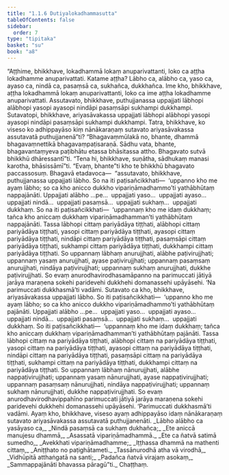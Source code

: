 ```yaml
---
title: "1.1.6 Dutiyalokadhammasutta"
tableOfContents: false
sidebar:
  order: 7
type: "tipitaka"
basket: "su"
book: "a8"
---
```



<DynamicBreadcrumb />

<Division number="6" book="a8" bookNo="17" page="7">

<Paragraph number="39" book="a8">
“Aṭṭhime, bhikkhave, lokadhammā lokaṃ anuparivattanti, loko ca aṭṭha lokadhamme anuparivattati. Katame aṭṭha? Lābho ca, alābho ca, yaso ca, ayaso ca, nindā ca, pasaṃsā ca, sukhañca, dukkhañca. Ime kho, bhikkhave, aṭṭha lokadhammā lokaṃ anuparivattanti, loko ca ime aṭṭha lokadhamme anuparivattati.
</Paragraph>

<Paragraph number="40" book="a8">
Assutavato, bhikkhave, puthujjanassa uppajjati lābhopi alābhopi yasopi ayasopi nindāpi pasaṃsāpi sukhampi dukkhampi. Sutavatopi, bhikkhave, ariyasāvakassa uppajjati lābhopi alābhopi yasopi ayasopi nindāpi pasaṃsāpi sukhampi dukkhampi. Tatra, bhikkhave, ko viseso ko adhippayāso kiṃ nānākaraṇaṃ sutavato ariyasāvakassa assutavatā puthujjanenā”ti? “Bhagavaṃmūlakā no, bhante, dhammā bhagavaṃnettikā bhagavaṃpaṭisaraṇā. Sādhu vata, bhante, bhagavantaṃyeva paṭibhātu etassa bhāsitassa attho. Bhagavato sutvā bhikkhū dhāressantī”ti.
</Paragraph>

<Paragraph number="41" book="a8">
“Tena hi, bhikkhave, suṇātha, sādhukaṃ manasi karotha, bhāsissāmī”ti. “Evaṃ, bhante”ti kho te bhikkhū bhagavato paccassosuṃ. Bhagavā etadavoca—  “assutavato, bhikkhave, puthujjanassa uppajjati lābho. So na iti paṭisañcikkhati—  ‘uppanno kho me ayaṃ lābho; so ca kho anicco dukkho vipariṇāmadhammo’ti yathābhūtaṃ nappajānāti. Uppajjati alābho …pe…  uppajjati yaso…  uppajjati ayaso…  uppajjati nindā…  uppajjati pasaṃsā…  uppajjati sukhaṃ…  uppajjati dukkhaṃ. So na iti paṭisañcikkhati—  ‘uppannaṃ kho me idaṃ dukkhaṃ; tañca kho aniccaṃ dukkhaṃ vipariṇāmadhamman’ti yathābhūtaṃ nappajānāti.
</Paragraph>

<Paragraph number="42" book="a8">
Tassa lābhopi cittaṃ pariyādāya tiṭṭhati, alābhopi cittaṃ pariyādāya tiṭṭhati, yasopi cittaṃ pariyādāya tiṭṭhati, ayasopi cittaṃ pariyādāya tiṭṭhati, nindāpi cittaṃ pariyādāya tiṭṭhati, pasaṃsāpi cittaṃ pariyādāya tiṭṭhati, sukhampi cittaṃ pariyādāya tiṭṭhati, dukkhampi cittaṃ pariyādāya tiṭṭhati. So uppannaṃ lābhaṃ anurujjhati, alābhe paṭivirujjhati; uppannaṃ yasaṃ anurujjhati, ayase paṭivirujjhati; uppannaṃ pasaṃsaṃ anurujjhati, nindāya paṭivirujjhati; uppannaṃ sukhaṃ anurujjhati, dukkhe paṭivirujjhati. So evaṃ anurodhavirodhasamāpanno na parimuccati jātiyā jarāya maraṇena sokehi paridevehi dukkhehi domanassehi upāyāsehi. ‘Na parimuccati dukkhasmā’ti vadāmi.
</Paragraph>

<Paragraph number="43" book="a8">
Sutavato ca kho, bhikkhave, ariyasāvakassa uppajjati lābho. So iti paṭisañcikkhati—  ‘uppanno kho me ayaṃ lābho; so ca kho anicco dukkho vipariṇāmadhammo’ti yathābhūtaṃ pajānāti. Uppajjati alābho …pe…  uppajjati yaso…  uppajjati ayaso…  uppajjati nindā…  uppajjati pasaṃsā…  uppajjati sukhaṃ…  uppajjati dukkhaṃ. So iti paṭisañcikkhati—  ‘uppannaṃ kho me idaṃ dukkhaṃ; tañca kho aniccaṃ dukkhaṃ vipariṇāmadhamman’ti yathābhūtaṃ pajānāti.
</Paragraph>

<Paragraph number="44" book="a8">
Tassa lābhopi cittaṃ na pariyādāya tiṭṭhati, alābhopi cittaṃ na pariyādāya tiṭṭhati, yasopi cittaṃ na pariyādāya tiṭṭhati, ayasopi cittaṃ na pariyādāya tiṭṭhati, nindāpi cittaṃ na pariyādāya tiṭṭhati, pasaṃsāpi cittaṃ na pariyādāya tiṭṭhati, sukhampi cittaṃ na pariyādāya tiṭṭhati, dukkhampi cittaṃ na pariyādāya tiṭṭhati. So uppannaṃ lābhaṃ nānurujjhati, alābhe nappaṭivirujjhati; uppannaṃ yasaṃ nānurujjhati, ayase nappaṭivirujjhati; uppannaṃ pasaṃsaṃ nānurujjhati, nindāya nappaṭivirujjhati; uppannaṃ sukhaṃ nānurujjhati, dukkhe nappaṭivirujjhati. So evaṃ anurodhavirodhavippahīno parimuccati jātiyā jarāya maraṇena sokehi paridevehi dukkhehi domanassehi upāyāsehi. ‘Parimuccati dukkhasmā’ti vadāmi. Ayaṃ kho, bhikkhave, viseso ayaṃ adhippayāso idaṃ nānākaraṇaṃ sutavato ariyasāvakassa assutavatā puthujjanenāti.
</Paragraph>

<Paragraph number="45" type="verses" book="a8">
_Lābho alābho ca yasāyaso ca,_  
_Nindā pasaṃsā ca sukhaṃ dukhañca;_  
_Ete aniccā manujesu dhammā,_  
_Asassatā vipariṇāmadhammā._  

</Paragraph>

<Paragraph number="46" type="verses" book="a8">
_Ete ca ñatvā satimā sumedho,_  
_Avekkhati vipariṇāmadhamme;_  
_Iṭṭhassa dhammā na mathenti cittaṃ,_  
_Aniṭṭhato no paṭighātameti._  

</Paragraph>

<Paragraph number="47" type="verses" book="a8">
_Tassānurodhā atha vā virodhā,_  
_Vidhūpitā atthaṅgatā na santi;_  
_Padañca ñatvā virajaṃ asokaṃ,_  
_Sammappajānāti bhavassa pāragū”ti._  


</Paragraph>
</Division>

<Paragraph number="48" type="center" book="a8">
Chaṭṭhaṃ.
</Paragraph>
